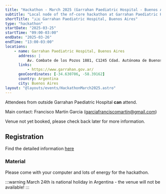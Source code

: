 ```yaml
---
title: "Hackathon - March 2025 (Garrahan Paediatric Hospital - Buenos Aires)"
subtitle: "Local node of the nf-core hackathon at Garrahan Paediatric Hospital, Buenos Aires"
shortTitle: "🇦🇷 Garrahan Paediatric Hospital, Buenos Aires"
type: "hackathon"
startDate: "2025-03-25"
startTime: "09:00-03:00"
endDate: "2025-03-26"
endTime: "13:00-03:00"
locations:
    - name: Garrahan Paediatric Hospital, Buenos Aires
      address: |
          Av. Combate de los Pozos 1881, C1245 Cdad. Autónoma de Buenos Aires, Argentina
      links:
          - https://www.garrahan.gov.ar/
      geoCoordinates: [-34.630706, -58.39162]
      country: Argentina
      city: Buenos Aires
layout: "@layouts/events/HackathonMarch2025.astro"
---
```


Attendees from outside Garrahan Paediatric Hospital **can** attend.

Main contact: Francisco Martin Garcia ([garciafranciscomartin@gmail.com](mailto:garciafranciscomartin@gmail.com))

Venue not yet booked, please check back later for more information.

## Registration

Find the detailed information [here](https://nf-co.re/events/2025/hackathon-march-2025)

### Material

Please come with your computer and lots of energy for the hackathon.

:::warning
March 24th is national holiday in Argentina - the venue will not be available!
:::

